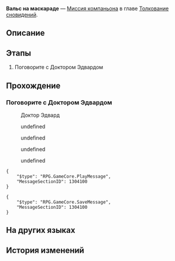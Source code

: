{{Дополнить|Диалоги.}}
{{Миссия Инфобокс
|id              = 2021803
|Название        = 
|Изображение     = Миссия Освоения Вальс на маскараде.png
|Тип             = Миссия компаньона
|События         = 
|Глава           = Толкование сновидений
|Условия         = Завершена [[Миссия компаньона]] ''[[Вальс на маскараде]]''
|Персонажи       = Доктор Эдвард; Первопроходец
|СтартЛокация    = Золотой миг
|Мир             = Пенакония
|Локации         = Золотой миг
|Предыдущая      = 
|Следующая       = 
|Награды         = Опыт Освоения*600; Звёздный нефрит*100; Путеводитель путешественника*6; Starfire Essence*3; Celestial Section*3; "Challenge to the Reader"*1 { text = Challenge to the Reader }; Кредиты*60 000
}}
'''Вальс на маскараде''' — [[Миссия компаньона]] в главе [[Толкование сновидений]].

==Описание==
{{Описание|<!--официальное описание из Перекрёстка судеб-->}}

==Этапы==
# Поговорите с Доктором Эдвардом

==Прохождение==
{{Дополнить}}


===Поговорите с Доктором Эдвардом===
{{Описание миссии|локация=Золотой миг|Вот удивительный сон и подошёл к концу. Доктор Эдвард желает узнать, что вы думаете. Поговорите с ним. И да, помните, что Чёрный Лебедь сказала вам в начале: «Это особенное воспоминание. Не порть людям удовольствие и не рассказывай концовку».}}
{{Диалог Начало}}

:{{Диалог|Разговор}} Доктор Эдвард
<!--Unknown TalkSentence: 202190001-->
<!--Unknown TalkSentence: 202190002-->
<!--Unknown TalkSentence: 202190003-->
<!--Unknown TalkSentence: 202190004-->
<!--Unknown TalkSentence: 202190005-->
<!--Unknown TalkSentence: 202190006-->
<!--Unknown TalkSentence: 202190007-->
<!--Unknown TalkSentence: 202190008-->
<!--Unknown TalkSentence: 202190009-->
<!--Unknown TalkSentence: 202190010-->
<!--Unknown TalkSentence: 202190011-->
<!--Unknown TalkSentence: 202190012-->
<!--Unknown TalkSentence: 202190013-->
<!--Unknown TalkSentence: 202190014-->
<!--Unknown TalkSentence: 202190015-->
<!--Unknown TalkSentence: 202190016-->
<!--Unknown TalkSentence: 202190017-->
<!--Unknown TalkSentence: 202190018-->
<!--Unknown TalkSentence: 202190019-->
:{{Диалог|Стрелка}} undefined
:<!--Unknown TalkSentence: 202190021-->
:<!--Unknown TalkSentence: 202190022-->
:<!--Unknown TalkSentence: 202190023-->
:<!--Unknown TalkSentence: 202190024-->
:<!--Unknown TalkSentence: 202190025-->
:<!--Unknown TalkSentence: 202190026-->
:<!--Unknown TalkSentence: 202190027-->
:<!--Unknown TalkSentence: 202190028-->
:<!--Unknown TalkSentence: 202190029-->
:{{Диалог|Стрелка}} undefined
:<!--Unknown TalkSentence: 202190024-->
:<!--Unknown TalkSentence: 202190025-->
:<!--Unknown TalkSentence: 202190026-->
:<!--Unknown TalkSentence: 202190027-->
:<!--Unknown TalkSentence: 202190028-->
:<!--Unknown TalkSentence: 202190029-->
:{{Диалог|Стрелка}} undefined
:<!--Unknown TalkSentence: 202190027-->
:<!--Unknown TalkSentence: 202190028-->
:<!--Unknown TalkSentence: 202190029-->
:{{Диалог|Стрелка}} undefined
<!--Unknown TalkSentence: 202190030-->
:{{tx}}
<pre>{
	"$type": "RPG.GameCore.PlayMessage",
	"MessageSectionID": 1304100
}</pre>
<pre>{
	"$type": "RPG.GameCore.SaveMessage",
	"MessageSectionID": 1304100
}</pre>
:{{tx}}
{{Диалог Конец}}

==На других языках==
{{На других языках
|en   = Masquerade Duet
|zhs  = 假面双人舞
|zht  = 假面雙人舞
|ja   = 仮面幻想曲
|ko   = 가면의 듀엣
|es   = Dueto enmascarado
|fr   = Mascarade à deux
|ru   = Вальс на маскараде
|th   = คู่เต้นรำสวมหน้ากาก
|vi   = Vũ Điệu Mặt Nạ Đôi
|de   = Maskerade im Duett
|id   = Tarian Topeng Duet
|pt   = Dueto Mascarado
}}

==История изменений==
{{История изменений|2.7}}
